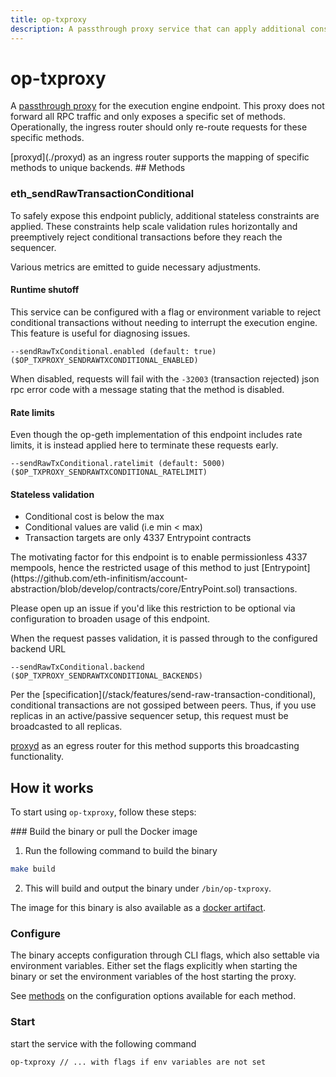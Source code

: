 ```yaml
---
title: op-txproxy
description: A passthrough proxy service that can apply additional constraints on transactions prior to reaching the sequencer.
---
```



# op-txproxy

A [passthrough proxy](https://github.com/ethereum-optimism/infra/tree/main/op-txproxy) for the execution engine endpoint. This proxy does not forward all RPC traffic and only exposes a specific set of methods. Operationally, the ingress router should only re-route requests for these specific methods.

<Info>
  [proxyd](./proxyd) as an ingress router supports the mapping of specific methods to unique backends.
</Info>
## Methods

### **eth_sendRawTransactionConditional**

To safely expose this endpoint publicly, additional stateless constraints are applied. These constraints help scale validation rules horizontally and preemptively reject conditional transactions before they reach the sequencer.

Various metrics are emitted to guide necessary adjustments.
#### Runtime shutoff

This service can be configured with a flag or environment variable to reject conditional transactions without needing to interrupt the execution engine. This feature is useful for diagnosing issues.

`--sendRawTxConditional.enabled (default: true) ($OP_TXPROXY_SENDRAWTXCONDITIONAL_ENABLED)`

When disabled, requests will fail with the `-32003` (transaction rejected) json rpc error code with a message stating that the method is disabled.
#### Rate limits

Even though the op-geth implementation of this endpoint includes rate limits, it is instead applied here to terminate these requests early.

`--sendRawTxConditional.ratelimit (default: 5000) ($OP_TXPROXY_SENDRAWTXCONDITIONAL_RATELIMIT)`

#### Stateless validation

*   Conditional cost is below the max
*   Conditional values are valid (i.e min \< max)
*   Transaction targets are only 4337 Entrypoint contracts

<Info>
  The motivating factor for this endpoint is to enable permissionless 4337 mempools, hence the restricted usage of this method to just [Entrypoint](https://github.com/eth-infinitism/account-abstraction/blob/develop/contracts/core/EntryPoint.sol) transactions.

  Please open up an issue if you'd like this restriction to be optional via configuration to broaden usage of this endpoint.
</Info>

When the request passes validation, it is passed through to the configured backend URL

`--sendRawTxConditional.backend ($OP_TXPROXY_SENDRAWTXCONDITIONAL_BACKENDS)`

<Info>
  Per the [specification](/stack/features/send-raw-transaction-conditional), conditional transactions are not gossiped between peers. Thus, if you use replicas in an active/passive sequencer setup, this request must be broadcasted to all replicas.

  [proxyd](./proxyd) as an egress router for this method supports this broadcasting functionality.
</Info>

## How it works

To start using `op-txproxy`, follow these steps:

<Steps>
  ### Build the binary or pull the Docker image

  1.  Run the following command to build the binary
  ```bash
  make build
  ```
  2.  This will build and output the binary under `/bin/op-txproxy`.

  The image for this binary is also available as a [docker artifact](https://us-docker.pkg.dev/oplabs-tools-artifacts/images/op-txproxy).

  ### Configure

  The binary accepts configuration through CLI flags, which also settable via environment variables. Either set the flags explicitly when starting the binary or set the environment variables of the host starting the proxy.

  See [methods](#methods) on the configuration options available for each method.

  ### Start

  start the service with the following command

  ```bash
  op-txproxy // ... with flags if env variables are not set
  ```
</Steps>
